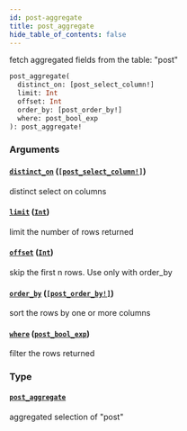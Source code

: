 ```yaml
---
id: post-aggregate
title: post_aggregate
hide_table_of_contents: false
---
```


fetch aggregated fields from the table: "post"

```graphql
post_aggregate(
  distinct_on: [post_select_column!]
  limit: Int
  offset: Int
  order_by: [post_order_by!]
  where: post_bool_exp
): post_aggregate!
```

### Arguments

#### [`distinct_on`](#) ([`[post_select_column!]`](/07-graphql/enums/post-select-column))

distinct select on columns

#### [`limit`](#) ([`Int`](/07-graphql/scalars/int))

limit the number of rows returned

#### [`offset`](#) ([`Int`](/07-graphql/scalars/int))

skip the first n rows. Use only with order_by

#### [`order_by`](#) ([`[post_order_by!]`](/07-graphql/inputs/post-order-by))

sort the rows by one or more columns

#### [`where`](#) ([`post_bool_exp`](/07-graphql/inputs/post-bool-exp))

filter the rows returned

### Type

#### [`post_aggregate`](/07-graphql/objects/post-aggregate)

aggregated selection of "post"

